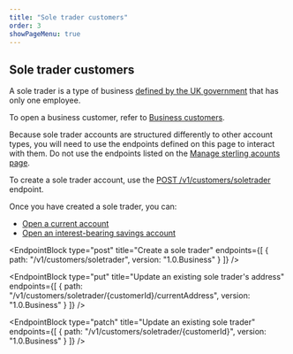 ```yaml
---
title: "Sole trader customers"
order: 3
showPageMenu: true
---
```



## Sole trader customers

A sole trader is a type of business [defined by the UK government](https://www.gov.uk/become-sole-trader) that has only one employee.

<Callout colour="blue">To open a business customer, refer to <a href="./business-customers">Business customers</a>.</Callout>

Because sole trader accounts are structured differently to other account types, you will need to use the endpoints defined on this page to interact with them. Do not use the endpoints listed on the [Manage sterling acounts page](./manage-accounts).

To create a sole trader account, use the [POST /v1/customers/soletrader](#create-a-sole-trader) endpoint.

Once you have created a sole trader, you can:
- [Open a current account](./current-accounts)
- [Open an interest-bearing savings account](./savings-accounts)

<EndpointBlock
  type="post"
  title="Create a sole trader"
  endpoints={[
    {
      path: "/v1/customers/soletrader",
      version: "1.0.Business"
    }
  ]}
/>

<EndpointBlock
  type="put"
  title="Update an existing sole trader's address"
  endpoints={[
    {
      path: "/v1/customers/soletrader/{customerId}/currentAddress",
      version: "1.0.Business"
    }
  ]}
/>

<EndpointBlock
  type="patch"
  title="Update an existing sole trader"
  endpoints={[
    {
      path: "/v1/customers/soletrader/{customerId}",
      version: "1.0.Business"
    }
  ]}
/>